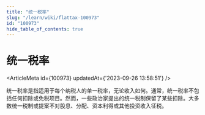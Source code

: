 ```yaml
---
title: "统一税率"
slug: "/learn/wiki/flattax-100973"
id: "100973"
hide_table_of_contents: true
---
```



# 统一税率

<ArticleMeta id={100973} updatedAt={'2023-09-26 13:58:51'} />
<div className='border-solid border-b border-t-0 my-4 border-[var(--ifm-color-gray-300)]' />

统一税率是指适用于每个纳税人的单一税率，无论收入如何。通常，统一税率不包括任何扣除或免税项目。然而，一些政治家提出的统一税制保留了某些扣除。大多数统一税制或提案不对股息、分配、资本利得或其他投资收入征税。
